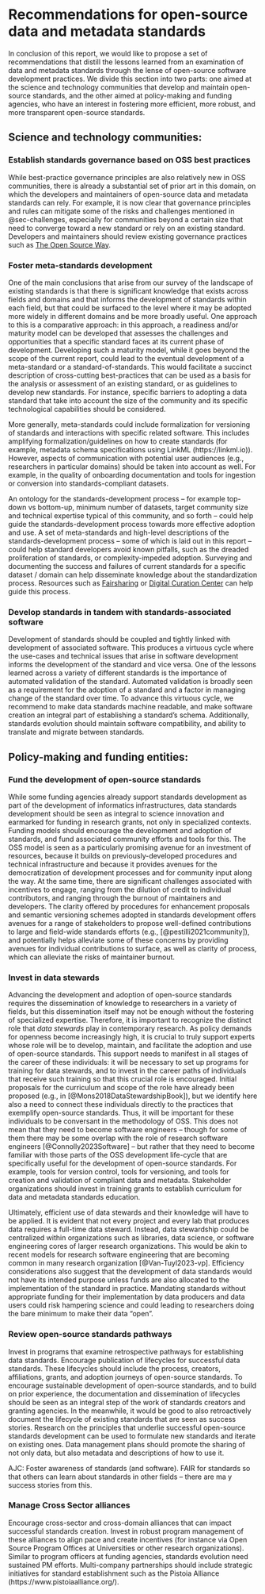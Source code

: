
# Recommendations for open-source data and metadata standards {#sec-recommendations}

In conclusion of this report, we would like to propose a set of recommendations
that distill the lessons learned from an examination of data and metadata
standards through the lense of open-source software development practices. We
divide this section into two parts: one aimed at the science and technology
communities that develop and maintain open-source standards, and the other
aimed at policy-making and funding agencies, who have an interest in fostering
more efficient, more robust, and more transparent open-source standards.

## Science and technology communities:

### Establish standards governance based on OSS best practices

While best-practice governance principles are also relatively new in OSS
communities, there is already a substantial set of prior art in this domain, on
which the developers and maintainers of open-source data and metadata standards
can rely. For example, it is now clear that governance principles and rules can
mitigate some of the risks and challenges mentioned in @sec-challenges,
especially for communities beyond a certain size that need to converge toward a
new standard or rely on an existing standard. Developers and maintainers should
review existing governance practices such as [The Open Source
Way](https://www.theopensourceway.org/the_open_source_way-guidebook-2.0.html#_project_and_community_governance).


### Foster meta-standards development

One of the main conclusions that arise from our survey of the landscape of
existing standards is that there is significant knowledge that exists across
fields and domains and that informs the development of standards within each
field, but that could be surfaced to the level where it may be adopted more
widely in different domains and be more broadly useful. One approach to this is
a comparative approach: in this approach, a readiness and/or maturity model can
be developed that assesses the challenges and opportunities that a specific
standard faces at its current phase of development. Developing such a maturity
model, while it goes beyond the scope of the current report, could lead to the
eventual development of a meta-standard or a standard-of-standards. This would
facilitate a succinct description of cross-cutting best-practices that can be
used as a basis for the analysis or assessment of an existing standard, or as
guidelines to develop new standards. For instance, specific barriers to
adopting a data standard that take into account the size of the community and
its specific technological capabilities should be considered.

More generally, meta-standards could include formalization for versioning of
standards and interactions with specific related software. This includes
amplifying formalization/guidelines on how to create standards (for example,
metadata schema specifications using LinkML (https://linkml.io)). However,
aspects of communication with potential user audiences (e.g., researchers in
particular domains) should be taken into account as well. For example, in the
quality of onboarding documentation and tools for ingestion or conversion into
standards-compliant datasets.

An ontology for the standards-development process -- for example top-down vs
bottom-up, minimum number of datasets, target community size and technical
expertise typical of this community, and so forth -- could help guide the
standards-development process towards more effective adoption and use. A set of
meta-standards and high-level descriptions of the standards-development process
-- some of which is laid out in this report -- could help standard developers
avoid known pitfalls, such as the dreaded proliferation of standards, or
complexity-impeded adoption. Surveying and documenting the success and failures
of current standards for a specific dataset / domain can help disseminate
knowledge about the standardization process. Resources such as
[Fairsharing](https://fairsharing.org/) or [Digital Curation
Center](https://www.dcc.ac.uk/guidance/standards) can help guide this process.

### Develop standards in tandem with standards-associated software

Development of standards should be coupled and tightly linked with development
of associated software. This produces a virtuous cycle where the use-cases and
technical issues that arise in software development informs the development of
the standard and vice versa. One of the lessons learned across a variety of
different standards is the importance of automated validation of the standard.
Automated validation is broadly seen as a requirement for the adoption of a
standard and a factor in managing change of the standard over time. To advance
this virtuous cycle, we recommend to make data standards machine readable, and
make software creation an integral part of establishing a standard's schema.
Additionally, standards evolution should maintain software compatibility, and
ability to translate and migrate between standards.


## Policy-making and funding entities:

### Fund the development of open-source standards

While some funding agencies already support standards development as part of
the development of informatics infrastructures, data standards development
should be seen as integral to science innovation and earmarked for funding in
research grants, not only in specialized contexts. Funding models should
encourage the development and adoption of standards, and fund associated
community efforts and tools for this. The OSS model is seen as a particularly
promising avenue for an investment of resources, because it builds on
previously-developed procedures and technical infrastructure and because it
provides avenues for the democratization of development processes and for
community input along the way. At the same time, there are significant
challenges associated with incentives to engage, ranging from the dilution of
credit to individual contributors, and ranging through the burnout of
maintainers and developers. The clarity offered by procedures for enhancement
proposals and semantic versioning schemes adopted in standards development
offers avenues for a range of stakeholders to propose well-defined
contributions to large and field-wide standards efforts (e.g.,
[@pestilli2021community]), and potentially helps alleviate some of these
concerns by providing avenues for individual contributions to surface, as well
as clarity of process, which can alleviate the risks of maintainer burnout.

### Invest in data stewards

Advancing the development and adoption of open-source standards requires the
dissemination of knowledge to researchers in a variety of fields, but this
dissemination itself may not be enough without the fostering of specialized
expertise. Therefore, it is important to recognize the distinct role that *data
stewards* play in contemporary research. As policy demands for openness become
increasingly high, it is crucial to truly support experts whose role will be to
develop, maintain, and facilitate the adoption and use of open-source
standards. This support needs to manifest in all stages of the career of these
individuals: it will be necessary to set up programs for training for data
stewards, and to invest in the career paths of individuals that receive such
training so that this crucial role is encouraged. Initial proposals for the
curriculum and scope of the role have already been proposed (e.g., in
[@Mons2018DataStewardshipBook]), but we identify here also a need to connect
these individuals directly to the practices that exemplify open-source
standards. Thus, it will be important for these individuals to be conversant in
the methodology of OSS. This does not mean that they need to become software
engineers -- though for some of them there may be some overlap with the role of
research software engineers [@Connolly2023Software] -- but rather that they
need to become familiar with those parts of the OSS development life-cycle that
are specifically useful for the development of open-source standards. For
example, tools for version control, tools for versioning, and tools for
creation and validation of compliant data and metadata. Stakeholder
organizations should invest in training grants to establish curriculum for data
and metadata standards education.

Ultimately, efficient use of data stewards and their knowledge will have to be
applied. It is evident that not every project and every lab that produces data
requires a full-time data steward. Instead, data stewardship could be
centralized within organizations such as libraries, data science, or software
engineering cores of larger research organizations. This would be akin to
recent models for research software engineering that are becoming common in
many research organization [@Van-Tuyl2023-vp]. Efficiency considerations also
suggest that the development of data standards would not have its intended
purpose unless funds are also allocated to the implementation of the standard
in practice. Mandating standards without appropriate funding for their
implementation by data producers and data users could risk hampering science
and could leading to researchers doing the bare minimum to make their data
“open”.


### Review open-source standards pathways

Invest in programs that examine retrospective pathways for establishing data
standards. Encourage publication of lifecycles for successful data standards.
These lifecycles should include the process, creators, affiliations, grants,
and adoption journeys of open-source standards. To encourage sustainable
development of open-source standards, and to build on prior experience, the
documentation and dissemination of lifecycles should be seen as an integral
step of the work of standards creators and granting agencies. In the meanwhile,
it would be good to also retroactively document the lifecycle of existing
standards that are seen as success stories. Research on the principles that
underlie successful open-source standards development can be used to formulate
new standards and iterate on existing ones. Data management plans should
promote the sharing of not only data, but also metadata and descriptions of how
to use it.

AJC: Foster awareness of standards (and software). FAIR for standards so that others can learn about standards in other fields – there are ma y success stories from this.

### Manage Cross Sector alliances

Encourage cross-sector and cross-domain alliances that can impact successful
standards creation. Invest in robust program management of these alliances to
align pace and create incentives (for instance via Open Source Program Offices
at Universities or other research organizations). Similar to program officers
at funding agencies, standards evolution need sustained PM efforts.
Multi-company partnerships should include strategic initiatives for standard
establishment such as the Pistoia Alliance (https://www.pistoiaalliance.org/).
